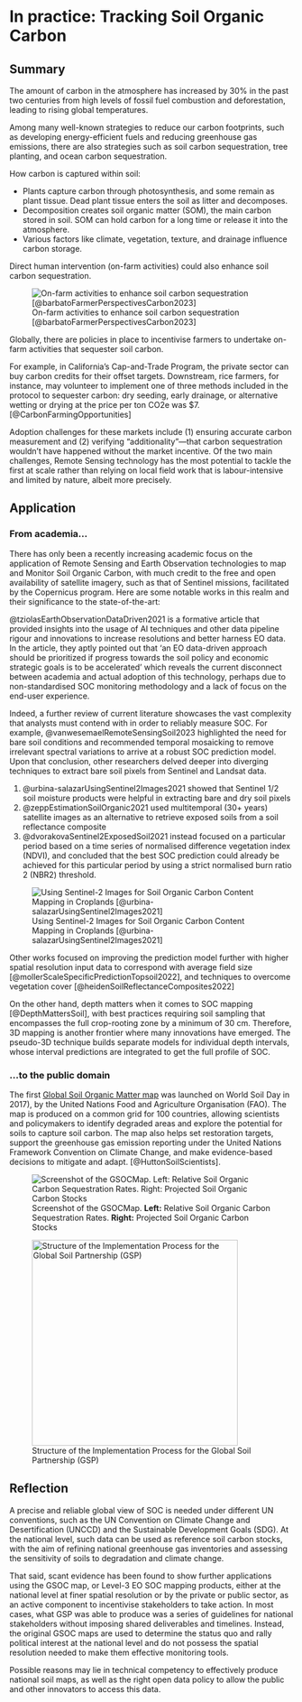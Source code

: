# In practice: Tracking Soil Organic Carbon

## Summary

The amount of carbon in the atmosphere has increased by 30% in the past two centuries from high levels of fossil fuel combustion and deforestation, leading to rising global temperatures.

Among many well-known strategies to reduce our carbon footprints, such as developing energy-efficient fuels and reducing greenhouse gas emissions, there are also strategies such as soil carbon sequestration, tree planting, and ocean carbon sequestration.

How carbon is captured within soil:

-   Plants capture carbon through photosynthesis, and some remain as plant tissue. Dead plant tissue enters the soil as litter and decomposes.
-   Decomposition creates soil organic matter (SOM), the main carbon stored in soil. SOM can hold carbon for a long time or release it into the atmosphere.
-   Various factors like climate, vegetation, texture, and drainage influence carbon storage.

Direct human intervention (on-farm activities) could also enhance soil carbon sequestration.

![On-farm activities to enhance soil carbon sequestration [@barbatoFarmerPerspectivesCarbon2023]](images/clipboard-3131779874.png){fig-align="center"}

Globally, there are policies in place to incentivise farmers to undertake on-farm activities that sequester soil carbon.

For example, in California's Cap-and-Trade Program, the private sector can buy carbon credits for their offset targets. Downstream, rice farmers, for instance, may volunteer to implement one of three methods included in the protocol to sequester carbon: dry seeding, early drainage, or alternative wetting or drying at the price per ton CO2e was \$7. [@CarbonFarmingOpportunities]

Adoption challenges for these markets include (1) ensuring accurate carbon measurement and (2) verifying "additionality"—that carbon sequestration wouldn't have happened without the market incentive. Of the two main challenges, Remote Sensing technology has the most potential to tackle the first at scale rather than relying on local field work that is labour-intensive and limited by nature, albeit more precisely.

## Application

### From academia...

There has only been a recently increasing academic focus on the application of Remote Sensing and Earth Observation technologies to map and Monitor Soil Organic Carbon, with much credit to the free and open availability of satellite imagery, such as that of Sentinel missions, facilitated by the Copernicus program. Here are some notable works in this realm and their significance to the state-of-the-art:

@tziolasEarthObservationDataDriven2021 is a formative article that provided insights into the usage of AI techniques and other data pipeline rigour and innovations to increase resolutions and better harness EO data. In the article, they aptly pointed out that 'an EO data-driven approach should be prioritized if progress towards the soil policy and economic strategic goals is to be accelerated' which reveals the current disconnect between academia and actual adoption of this technology, perhaps due to non-standardised SOC monitoring methodology and a lack of focus on the end-user experience.

Indeed, a further review of current literature showcases the vast complexity that analysts must contend with in order to reliably measure SOC. For example, @vanwesemaelRemoteSensingSoil2023 highlighted the need for bare soil conditions and recommended temporal mosaicking to remove irrelevant spectral variations to arrive at a robust SOC prediction model. Upon that conclusion, other researchers delved deeper into diverging techniques to extract bare soil pixels from Sentinel and Landsat data.

1.  @urbina-salazarUsingSentinel2Images2021 showed that Sentinel 1/2 soil moisture products were helpful in extracting bare and dry soil pixels
2.  @zeppEstimationSoilOrganic2021 used multitemporal (30+ years) satellite images as an alternative to retrieve exposed soils from a soil reflectance composite
3.  @dvorakovaSentinel2ExposedSoil2021 instead focused on a particular period based on a time series of normalised difference vegetation index (NDVI), and concluded that the best SOC prediction could already be achieved for this particular period by using a strict normalised burn ratio 2 (NBR2) threshold.

![Using Sentinel-2 Images for Soil Organic Carbon Content Mapping in Croplands [@urbina-salazarUsingSentinel2Images2021]](images/clipboard-2371845066.png){fig-align="center"}

Other works focused on improving the prediction model further with higher spatial resolution input data to correspond with average field size [@mollerScaleSpecificPredictionTopsoil2022], and techniques to overcome vegetation cover [@heidenSoilReflectanceComposites2022]

On the other hand, depth matters when it comes to SOC mapping [@DepthMattersSoil], with best practices requiring soil sampling that encompasses the full crop-rooting zone by a minimum of 30 cm. Therefore, 3D mapping is another frontier where many innovations have emerged. The pseudo-3D technique builds separate models for individual depth intervals, whose interval predictions are integrated to get the full profile of SOC.

### ...to the public domain

The first [Global Soil Organic Matter map](https://data.apps.fao.org/glosis/?share=f-6756da2a-5c1d-4ac9-9b94-297d1f105e83&lang=en) was launched on World Soil Day in 2017), by the United Nations Food and Agriculture Organisation (FAO). The map is produced on a common grid for 100 countries, allowing scientists and policymakers to identify degraded areas and explore the potential for soils to capture soil carbon. The map also helps set restoration targets, support the greenhouse gas emission reporting under the United Nations Framework Convention on Climate Change, and make evidence-based decisions to mitigate and adapt. [@HuttonSoilScientists].

![Screenshot of the GSOCMap. **Left:** Relative Soil Organic Carbon Sequestration Rates. **Right:** Projected Soil Organic Carbon Stocks](images/clipboard-673964401.png){fig-align="center"}

![Structure of the Implementation Process for the Global Soil Partnership (GSP)](images/clipboard-2972257247.png){fig-align="center" width="365"}

## Reflection

A precise and reliable global view of SOC is needed under different UN conventions, such as the UN Convention on Climate Change and Desertification (UNCCD) and the Sustainable Development Goals (SDG). At the national level, such data can be used as reference soil carbon stocks, with the aim of refining national greenhouse gas inventories and assessing the sensitivity of soils to degradation and climate change.

That said, scant evidence has been found to show further applications using the GSOC map, or Level-3 EO SOC mapping products, either at the national level at finer spatial resolution or by the private or public sector, as an active component to incentivise stakeholders to take action. In most cases, what GSP was able to produce was a series of guidelines for national stakeholders without imposing shared deliverables and timelines. Instead, the original GSOC maps are used to determine the status quo and rally political interest at the national level and do not possess the spatial resolution needed to make them effective monitoring tools.

Possible reasons may lie in technical competency to effectively produce national soil maps, as well as the right open data policy to allow the public and other innovators to access this data.
